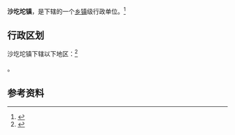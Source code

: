 {{中国乡级行政区|14/02/25/103/000}}

'''沙圪坨镇'''，是{{PRC admin/fullname|14/02/25/103/000|3}}下辖的一个[[乡镇|乡镇]]级行政单位。<ref>{{PRC admin/ref sgc|{{PRC admin/parent|14/02/25/103/000}}}}</ref>

== 行政区划 ==

沙圪坨镇下辖以下地区：<ref>{{PRC admin/ref sgc|14/02/25/103/000}}</ref>

{{PRC admin/children|14/02/25/103/000}}。

== 参考资料 ==

{{reflist}}

{{行政区划小作品}}
{{PRC admin/navcat|14/02/25/103/000}}